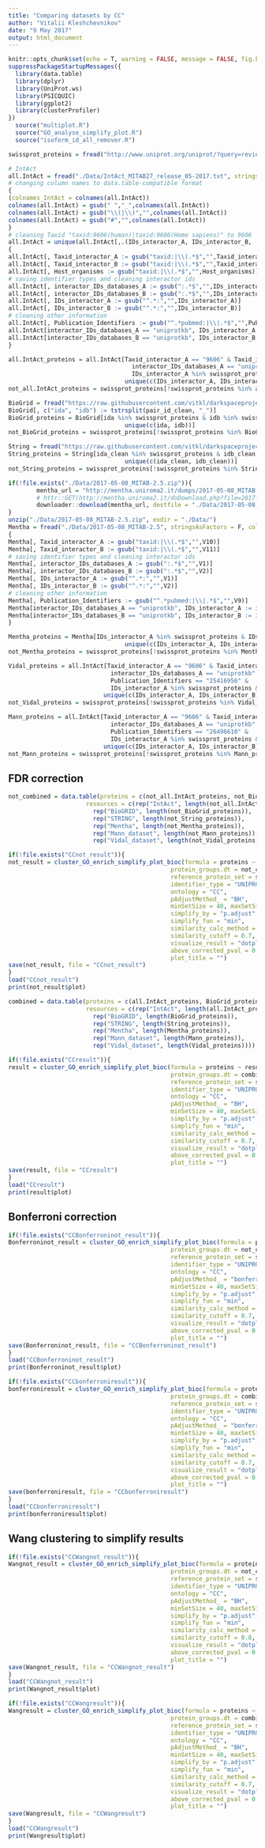 ```yaml
---
title: "Comparing datasets by CC"
author: "Vitalii Kleshchevnikov"
date: "9 May 2017"
output: html_document
---
```


```r
knitr::opts_chunk$set(echo = T, warning = FALSE, message = FALSE, fig.keep = "all") 
suppressPackageStartupMessages({
  library(data.table)
  library(dplyr)
  library(UniProt.ws)
  library(PSICQUIC)
  library(ggplot2)
  library(clusterProfiler)
})
  source("multiplot.R")
  source("GO_analyse_simplify_plot.R")
  source("isoform_id_all_remover.R")
```


```r
swissprot_proteins = fread("http://www.uniprot.org/uniprot/?query=reviewed:yes+AND+organism:9606&columns=id&format=tab", stringsAsFactors = F, colClasses = "character")$Entry
```

```r
# IntAct
all.IntAct = fread("./Data/IntAct_MITAB27_release_05-2017.txt", stringsAsFactors = F, colClasses = "character")
# changing column names to data.table-compatible format
{
(colnames_IntAct = colnames(all.IntAct))
colnames(all.IntAct) = gsub(" ","_",colnames(all.IntAct))
colnames(all.IntAct) = gsub("\\(|\\)","",colnames(all.IntAct))
colnames(all.IntAct) = gsub("#","",colnames(all.IntAct))
}
# cleaning Taxid "taxid:9606(human)|taxid:9606(Homo sapiens)" to 9606
all.IntAct = unique(all.IntAct[,.(IDs_interactor_A, IDs_interactor_B,  Taxid_interactor_A, Taxid_interactor_B, Host_organisms, Publication_Identifiers)])
{
all.IntAct[, Taxid_interactor_A := gsub("taxid:|\\(.*$","",Taxid_interactor_A)]
all.IntAct[, Taxid_interactor_B := gsub("taxid:|\\(.*$","",Taxid_interactor_B)]
all.IntAct[, Host_organisms := gsub("taxid:|\\(.*$","",Host_organisms)]
# saving identifier types and cleaning interactor ids
all.IntAct[, interactor_IDs_databases_A := gsub(":.*$","",IDs_interactor_A)]
all.IntAct[, interactor_IDs_databases_B := gsub(":.*$","",IDs_interactor_B)]
all.IntAct[, IDs_interactor_A := gsub("^.*:","",IDs_interactor_A)]
all.IntAct[, IDs_interactor_B := gsub("^.*:","",IDs_interactor_B)]
# cleaning other information
all.IntAct[, Publication_Identifiers := gsub("^.*pubmed:|\\|.*$","",Publication_Identifiers)]
all.IntAct[interactor_IDs_databases_A == "uniprotkb", IDs_interactor_A := isoform_id_all_remover(IDs_interactor_A)]
all.IntAct[interactor_IDs_databases_B == "uniprotkb", IDs_interactor_B := isoform_id_all_remover(IDs_interactor_B)]
}

all.IntAct_proteins = all.IntAct[Taxid_interactor_A == "9606" & Taxid_interactor_B == "9606" &
                                   interactor_IDs_databases_A == "uniprotkb" & interactor_IDs_databases_B == "uniprotkb" &
                                   IDs_interactor_A %in% swissprot_proteins & IDs_interactor_B %in% swissprot_proteins,
                                 unique(c(IDs_interactor_A, IDs_interactor_B))]
not_all.IntAct_proteins = swissprot_proteins[!swissprot_proteins %in% all.IntAct_proteins]
```

```r
BioGrid = fread("https://raw.githubusercontent.com/vitkl/darkspaceproject/master/BioGRID/results/pairs_pmids_biogrid.txt", stringsAsFactors = F, colClasses = "character")
BioGrid[, c("ida", "idb") := tstrsplit(pair_id_clean, "_")]
BioGrid_proteins = BioGrid[ida %in% swissprot_proteins & idb %in% swissprot_proteins,
                                 unique(c(ida, idb))]
not_BioGrid_proteins = swissprot_proteins[!swissprot_proteins %in% BioGrid_proteins]
```

```r
String = fread("https://raw.githubusercontent.com/vitkl/darkspaceproject/master/STRING/results/pairs_STRING_all.txt", stringsAsFactors = F, colClasses = "character")
String_proteins = String[ida_clean %in% swissprot_proteins & idb_clean %in% swissprot_proteins,
                                 unique(c(ida_clean, idb_clean))]
not_String_proteins = swissprot_proteins[!swissprot_proteins %in% String_proteins]
```

```r
if(!file.exists("./Data/2017-05-08_MITAB-2.5.zip")){
        mentha_url = "http://mentha.uniroma2.it/dumps/2017-05-08_MITAB-2.5.zip"
        # httr::GET(http://mentha.uniroma2.it/doDownload.php?file=2017-05-08_MITAB-2.5.zip) - this is how I got the direct link
        downloader::download(mentha_url, destfile = "./Data/2017-05-08_MITAB-2.5.zip")
}
unzip("./Data/2017-05-08_MITAB-2.5.zip", exdir = "./Data/")
Mentha = fread("./Data/2017-05-08_MITAB-2.5", stringsAsFactors = F, colClasses = "character", header = F)
{
Mentha[, Taxid_interactor_A := gsub("taxid:|\\(.*$","",V10)]
Mentha[, Taxid_interactor_B := gsub("taxid:|\\(.*$","",V11)]
# saving identifier types and cleaning interactor ids
Mentha[, interactor_IDs_databases_A := gsub(":.*$","",V1)]
Mentha[, interactor_IDs_databases_B := gsub(":.*$","",V2)]
Mentha[, IDs_interactor_A := gsub("^.*:","",V1)]
Mentha[, IDs_interactor_B := gsub("^.*:","",V2)]
# cleaning other information
Mentha[, Publication_Identifiers := gsub("^.*pubmed:|\\|.*$","",V9)]
Mentha[interactor_IDs_databases_A == "uniprotkb", IDs_interactor_A := isoform_id_all_remover(IDs_interactor_A)]
Mentha[interactor_IDs_databases_B == "uniprotkb", IDs_interactor_B := isoform_id_all_remover(IDs_interactor_B)]
}

Mentha_proteins = Mentha[IDs_interactor_A %in% swissprot_proteins & IDs_interactor_B %in% swissprot_proteins,
                                 unique(c(IDs_interactor_A, IDs_interactor_B))]
not_Mentha_proteins = swissprot_proteins[!swissprot_proteins %in% Mentha_proteins]
```

```r
Vidal_proteins = all.IntAct[Taxid_interactor_A == "9606" & Taxid_interactor_B == "9606" &
                             interactor_IDs_databases_A == "uniprotkb" & interactor_IDs_databases_B == "uniprotkb" &
                             Publication_Identifiers == "25416956" &
                             IDs_interactor_A %in% swissprot_proteins & IDs_interactor_B %in% swissprot_proteins,
                           unique(c(IDs_interactor_A, IDs_interactor_B))]
not_Vidal_proteins = swissprot_proteins[!swissprot_proteins %in% Vidal_proteins]
```

```r
Mann_proteins = all.IntAct[Taxid_interactor_A == "9606" & Taxid_interactor_B == "9606" &
                             interactor_IDs_databases_A == "uniprotkb" & interactor_IDs_databases_B == "uniprotkb" &
                             Publication_Identifiers == "26496610" &
                             IDs_interactor_A %in% swissprot_proteins & IDs_interactor_B %in% swissprot_proteins,
                           unique(c(IDs_interactor_A, IDs_interactor_B))]
not_Mann_proteins = swissprot_proteins[!swissprot_proteins %in% Mann_proteins]
```

## FDR correction

```r
not_combined = data.table(proteins = c(not_all.IntAct_proteins, not_BioGrid_proteins, not_String_proteins, not_Mentha_proteins, not_Mann_proteins, not_Vidal_proteins),
                      resources = c(rep("IntAct", length(not_all.IntAct_proteins)),
                        rep("BioGRID", length(not_BioGrid_proteins)),
                        rep("STRING", length(not_String_proteins)),
                        rep("Mentha", length(not_Mentha_proteins)),
                        rep("Mann_dataset", length(not_Mann_proteins)),
                        rep("Vidal_dataset", length(not_Vidal_proteins))))

if(!file.exists("CCnot_result")){
not_result = cluster_GO_enrich_simplify_plot_bioc(formula = proteins ~ resources,
                                              protein_groups.dt = not_combined,
                                              reference_protein_set = swissprot_proteins,
                                              identifier_type = "UNIPROT",
                                              ontology = "CC",
                                              pAdjustMethod_ = "BH",
                                              minSetSize = 40, maxSetSize = 1000,
                                              simplify_by = "p.adjust",
                                              simplify_fun = "min",
                                              similarity_calc_method = "none",
                                              similarity_cutoff = 0.7,
                                              visualize_result = "dotplot",
                                              above_corrected_pval = 0.05,
                                              plot_title = "")
save(not_result, file = "CCnot_result")
}
load("CCnot_result")
print(not_result$plot)
```

```r
combined = data.table(proteins = c(all.IntAct_proteins, BioGrid_proteins, String_proteins, Mentha_proteins, Mann_proteins, Vidal_proteins),
                      resources = c(rep("IntAct", length(all.IntAct_proteins)),
                        rep("BioGRID", length(BioGrid_proteins)),
                        rep("STRING", length(String_proteins)),
                        rep("Mentha", length(Mentha_proteins)),
                        rep("Mann_dataset", length(Mann_proteins)),
                        rep("Vidal_dataset", length(Vidal_proteins))))

if(!file.exists("CCresult")){
result = cluster_GO_enrich_simplify_plot_bioc(formula = proteins ~ resources,
                                              protein_groups.dt = combined,
                                              reference_protein_set = swissprot_proteins,
                                              identifier_type = "UNIPROT",
                                              ontology = "CC",
                                              pAdjustMethod_ = "BH",
                                              minSetSize = 40, maxSetSize = 1000,
                                              simplify_by = "p.adjust",
                                              simplify_fun = "min",
                                              similarity_calc_method = "none",
                                              similarity_cutoff = 0.7,
                                              visualize_result = "dotplot",
                                              above_corrected_pval = 0.05,
                                              plot_title = "")
save(result, file = "CCresult")
}
load("CCresult")
print(result$plot)
```

## Bonferroni correction

```r
if(!file.exists("CCBonferroninot_result")){
Bonferroninot_result = cluster_GO_enrich_simplify_plot_bioc(formula = proteins ~ resources,
                                              protein_groups.dt = not_combined,
                                              reference_protein_set = swissprot_proteins,
                                              identifier_type = "UNIPROT",
                                              ontology = "CC",
                                              pAdjustMethod_ = "bonferroni",
                                              minSetSize = 40, maxSetSize = 1000,
                                              simplify_by = "p.adjust",
                                              simplify_fun = "min",
                                              similarity_calc_method = "none",
                                              similarity_cutoff = 0.7,
                                              visualize_result = "dotplot",
                                              above_corrected_pval = 0.05,
                                              plot_title = "")
save(Bonferroninot_result, file = "CCBonferroninot_result")
}
load("CCBonferroninot_result")
print(Bonferroninot_result$plot)
```

```r
if(!file.exists("CCbonferroniresult")){
bonferroniresult = cluster_GO_enrich_simplify_plot_bioc(formula = proteins ~ resources,
                                              protein_groups.dt = combined,
                                              reference_protein_set = swissprot_proteins,
                                              identifier_type = "UNIPROT",
                                              ontology = "CC",
                                              pAdjustMethod_ = "bonferroni",
                                              minSetSize = 40, maxSetSize = 1000,
                                              simplify_by = "p.adjust",
                                              simplify_fun = "min",
                                              similarity_calc_method = "none",
                                              similarity_cutoff = 0.7,
                                              visualize_result = "dotplot",
                                              above_corrected_pval = 0.05,
                                              plot_title = "")
save(bonferroniresult, file = "CCbonferroniresult")
}
load("CCbonferroniresult")
print(bonferroniresult$plot)
```

## Wang clustering to simplify results

```r
if(!file.exists("CCWangnot_result")){
Wangnot_result = cluster_GO_enrich_simplify_plot_bioc(formula = proteins ~ resources,
                                              protein_groups.dt = not_combined,
                                              reference_protein_set = swissprot_proteins,
                                              identifier_type = "UNIPROT",
                                              ontology = "CC",
                                              pAdjustMethod_ = "BH",
                                              minSetSize = 40, maxSetSize = 1000,
                                              simplify_by = "p.adjust",
                                              simplify_fun = "min",
                                              similarity_calc_method = "Wang",
                                              similarity_cutoff = 0.8,
                                              visualize_result = "dotplot",
                                              above_corrected_pval = 0.05,
                                              plot_title = "")
save(Wangnot_result, file = "CCWangnot_result")
}
load("CCWangnot_result")
print(Wangnot_result$plot)
```

```r
if(!file.exists("CCWangresult")){
Wangresult = cluster_GO_enrich_simplify_plot_bioc(formula = proteins ~ resources,
                                              protein_groups.dt = combined,
                                              reference_protein_set = swissprot_proteins,
                                              identifier_type = "UNIPROT",
                                              ontology = "CC",
                                              pAdjustMethod_ = "BH",
                                              minSetSize = 40, maxSetSize = 1000,
                                              simplify_by = "p.adjust",
                                              simplify_fun = "min",
                                              similarity_calc_method = "Wang",
                                              similarity_cutoff = 0.7,
                                              visualize_result = "dotplot",
                                              above_corrected_pval = 0.05,
                                              plot_title = "")
save(Wangresult, file = "CCWangresult")
}
load("CCWangresult")
print(Wangresult$plot)
```